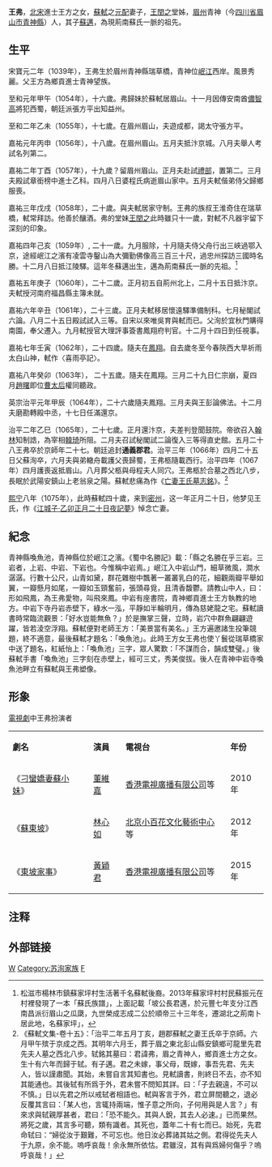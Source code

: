 {{東亞女性歷史人物
|名稱 =王弗
|身份 =[[宋朝|宋朝]][[誥命夫人|誥命夫人]]通義郡君 王氏
|國家 =
|屆數 =
|最高職務 =
|前任 = 
|繼任 = 
|畫像=
|說明=
|姓=[[王姓|王姓]]
|名=弗
|姓名=
|字=
|官職 =
|封爵 =
|封號 =通義郡君（追贈）
|位號=
|位階
|封地 =
|神號 =
|尊號 =
|族裔 = 
|氏族 =
|府邸 =
|世系 = 
|初名 =
|小字=
|號=
|法號=
|院號=
|其他名號=
|出生年=[[北宋|北宋]][[寶元|寶元]]二年 （1039年）
|出生地=北宋眉州青神（今[[四川省|四川省]][[眉山市|眉山市]][[青神縣|青神縣]]）
|婚年=北宋[[皇祐|皇祐]]六年（1054年）
|逝世年=[[治平_(北宋)|治平]]二年五月二十八日（1065年7月13日）(27歲) 
|逝世地= [[北宋|北宋]][[汴京城|汴京城]]
|諡號=
|墳墓=眉州东北彭山縣安鎮鄉可龍里
|父親=[[王方|王方]]
|嫡母=
|母親=
|夫=[[蘇軾|蘇軾]]
|婚姻名份=元配
|夫之父=[[蘇洵|蘇洵]]
|夫之母=程氏
|夫之嫡母=
|夫之元配=
|夫之正室=
|夫之繼室=[[王閏之|王閏之]]
|夫之平妻=
|夫之側室=[[王朝雲|王朝雲]]
|兄弟=
|姊妹=
|嫡兄弟=
|嫡姊妹=
|庶兄弟=
|庶姊妹=
|同胞兄弟=
|同胞姊妹=
|異母兄弟=
|異母姊妹=
|異父兄弟=
|異父姊妹=
|繼兄弟=
|繼姊妹=
|子=[[蘇邁|蘇邁]]
|女=
|養子=
|養女=
|繼子=
|繼女=
|其他親屬 =
|經歷 = 
|著作 =
|注釋=}}

'''王弗'''{{BD|1039年||1065年|7月13日|catIdx=W}}，[[北宋|北宋]]進士王方之女，[[蘇軾|蘇軾]]之[[元配|元配]]妻子，[[王閏之|王閏之]]堂姊，[[眉州|眉州]]青神（今[[四川省|四川省]][[眉山市|眉山市]][[青神縣|青神縣]]）人，其子[[蘇邁|蘇邁]]，為現荊南蘇氏一脈的祖先。

==生平==
宋寶元二年（1039年），王弗生於眉州青神縣瑞草橋，青神位[[岷江|岷江]]西岸。風景秀麗。父王方為鄉貢進士青神望族。

至和元年甲午（1054年），十六歲。弗歸妹於蘇軾居眉山。十一月因傳安南酋[[侬智高|儂智高]]將犯西蜀，朝廷派張方平出知益州。

至和二年乙未（1055年），十七歲。在眉州眉山，夫遊成都，謁太守張方平。

嘉祐元年丙申（1056年），十八歲。在眉州眉山。五月夫抵汴京城。八月夫舉人考試名列第二。

嘉祐二年丁酉（1057年），十九歲？留眉州眉山。正月夫赴試[[礼部|禮部]]，置第二。三月夫殿試章銜榜中進士乙科。四月八日婆程氏病逝眉山家中。五月夫軾偕弟侍父歸鄉服喪。

嘉祐三年戊戌（1058年），二十歲。與夫軾居家守制。王弗的族叔王淮奇住在瑞草橋，軾常拜訪。他善於釀酒。弗的堂妹[[王閏之|王閏之]]此時雖只十一歲，對軾不凡器宇留下深刻的印象。

嘉祐四年己亥（1059年）, 二十一歲。九月服除，十月隨夫侍父舟行出三峽過鄂入京，途經岷江之濱有凌雲寺鑿山為大彌勤佛像高三百三十尺，過忠州探訪三國時名勝。十二月八日抵江陵驛。這年冬蘇邁出生，邁為荊南蘇氏一脈的先祖。<ref>松滋市楊林市鎮蘇家坪村生活著千名蘇軾後裔。2013年蘇家坪村村民蘇振元在村裡發現了一本「蘇氏族譜」，上面記載「坡公長君邁，於元豐七年支分江西南昌派衍眉山之瓜瓞，九世榮成志成二公於順帝三十三年冬，遷湖北之荊南卜居此地，名蘇家坪」，</ref> 

嘉祐五年庚子（1060年），二十二歲。正月初五自荊州北上，二月十五日抵汴京。夫軾授河南府福昌縣主簿未就。

嘉祐六年辛丑（1061年），二十三歲。正月夫軾移居懷遠驛準備制科。七月秘閣試六論。八月二十五日殿試試入三等。自宋以來唯吳育與軾而已。父洵於宜秋門購得南園，奉父遷入。九月軾授官大理評事簽書鳳翔府判官。十二月十四日到任視事。

嘉祐七年壬寅（1062年），二十四歲。隨夫在[[鳳翔府|鳳翔]]。自去歲冬至今春陝西大旱祈雨太白山神，軾作〈喜雨亭記〉。

嘉祐八年癸卯（1063年）， 二十五歲。隨夫在鳳翔。三月二十九日仁宗崩，夏四月[[宋英宗|趙曙]]即位[[慈聖皇后|曹太后]]權同聽政。

英宗治平元年甲辰（1064年），二十六歲隨夫鳳翔。三月夫與王彭論佛法。十二月夫磨勘轉殿中丞，十七日任滿還京。

治平二年乙巳（1065年），二十七歲。正月還汴京，夫差判登聞鼓院。帝欲召入[[翰林院|翰林]]知制誥，為宰相[[韩琦|韓琦]]所阻。二月夫召試秘閣試二論復入三等得直史館。五月二十八王弗卒於京師年二十七。朝廷追封'''通義郡君'''。治平三年（1066年）四月二十五日父蘇洵卒，六月夫與弟轍舟載護父喪歸蜀，王弗柩隨載西行。治平四年（1067年）四月護喪返抵眉山。八月葬父柩與母程夫人同穴。王弗柩於合墓之西北八步，長眠於武陽安鎮山上老翁泉之陽。蘇軾悲痛為作《[[S:亡妻王氏墓志銘|亡妻王氏墓志銘]]》。<ref>《蘇軾文集-卷十五》：「治平二年五月丁亥，趙郡蘇軾之妻王氏卒于京師。六月甲午殡于京成之西。其明年六月壬，葬于眉之東北彭山縣安鎮鄉可龍里先君先夫人墓之西北八步。轼銘其墓曰：君諱弗，眉之青神人，鄉貢進士方之女。生十有六年而歸于轼。有子邁。君之未嫁，事父母，既嫁，事吾先君、先夫人，皆以謹肅聞。其始，未嘗自言其知書也。見軾讀書，則終日不去，亦不知其能通也。其後轼有所爲于外，君未嘗不問知其詳。曰：「子去親遠，不可以不慎。」日以先君之所以戒轼者相語也。軾與客言于外，君立屏間聽之，退必反覆其言曰：「某人也，言辄持兩端，惟子意之所向，子何用與是人言？」有來求與轼親厚甚者，君曰：「恐不能久。其與人銳，其去人必速。」已而果然。將死之歲，其言多可聽，類有識者。其死也，蓋年二十有七而已。始死，先君命轼曰：“婦從汝于艱難，不可忘也。他日汝必葬諸其姑之側。君得從先夫人于九原，余不能。嗚呼哀哉！余永無所依怙。君雖沒，其有與爲婦何傷乎？嗚呼哀哉！」</ref>

[[熙宁|熙宁]]八年（1075年），此時蘇軾四十歲，来到[[密州_(山东)|密州]]，这一年正月二十日，他梦见王氏，作《[[S:江城子·乙卯正月二十日夜記夢|江城子·乙卯正月二十日夜記夢]]》悼念亡妻。

== 紀念 ==
青神縣喚魚池，青神縣位於岷江之濱。《蜀中名勝記》載：「縣之名勝在乎三岩。三岩者，上岩、中岩、下岩也。今惟稱中岩焉。」岷江入中岩山門，細草微風，澗水潺潺。行數十公尺，山青如黛，群花雜樹中飄著一叢叢乳白的花，細觀兩瓣平舉如翼，一瓣懸月如尾，一瓣如玉頸奮前，張頭尋覓，且清香馥鬱。請教山中人，曰：形如飛鳳，為王弗愛物，叫飛來鳳。中岩有座書院，青神鄉貢進士王方執教的地方。中岩下寺丹岩赤壁下，綠水一泓，平靜如半輪明月，傳為慈姥龍之宅。蘇軾讀書時常臨流觀景：「好水豈能無魚？」於是撫掌三聲，立時，岩穴中群魚翩翩遊躍，皆若淩空浮翔。蘇軾便對老師王方：「美景當有美名。」王方遍邀諸生投筆競題，終不適意，最後蘇軾才題名：「喚魚池」。此時王方女王弗也使丫鬟從瑞草橋家中送了題名，紅紙怡上：「喚魚池」三字，眾人驚歎：「不謀而合，韻成雙璧。」後蘇軾手書「喚魚池」三字刻在赤壁上，經可三丈，秀美俊拔。後人在青神中岩寺喚魚池畔立有蘇軾與王弗塑像。

== 形象 ==
[[電視劇|電視劇]]中王弗扮演者
{|class="wikitable" width="65%" 
|- style="background:cornflowerblue; color:white" align=center
|  '''劇名''' ||'''演員'''|| '''電視台''' || '''年份'''
|-
| 《[[刁蠻嬌妻蘇小妹|刁蠻嬌妻蘇小妹]]》|| [[董維嘉|董維嘉]]||[[香港電視廣播有限公司|香港電視廣播有限公司]]等||2010年
|-
| 《[[蘇東坡_(2012年電視劇)|蘇東坡]]》|| [[林心如|林心如]]||[[北京小百花文化藝術中心|北京小百花文化藝術中心]]等||2012年
|-
| 《[[東坡家事|東坡家事]]》|| [[黃穎君|黃穎君]]||[[香港電視廣播有限公司|香港電視廣播有限公司]]等||2015年
|}

== 注释 ==
{{reflist}}

== 外部链接 ==
{{苏轼家系}}

{{DEFAULTSORT:W王}}
[[Category:北宋女性人物|W]]
[[Category:苏洵家族|Category:苏洵家族]]
[[Category:王姓|F]]